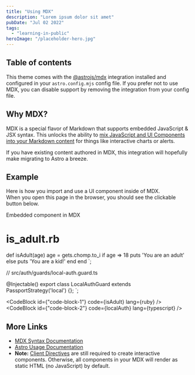 ```yaml
---
title: "Using MDX"
description: "Lorem ipsum dolor sit amet"
pubDate: "Jul 02 2022"
tags:
  - "learning-in-public"
heroImage: "/placeholder-hero.jpg"
---
```


## Table of contents

This theme comes with the [@astrojs/mdx](https://docs.astro.build/en/guides/integrations-guide/mdx/) integration installed and configured in your `astro.config.mjs` config file. If you prefer not to use MDX, you can disable support by removing the integration from your config file.

## Why MDX?

MDX is a special flavor of Markdown that supports embedded JavaScript & JSX syntax. This unlocks the ability to [mix JavaScript and UI Components into your Markdown content](https://docs.astro.build/en/guides/markdown-content/#mdx-features) for things like interactive charts or alerts.

If you have existing content authored in MDX, this integration will hopefully make migrating to Astro a breeze.

## Example

Here is how you import and use a UI component inside of MDX.  
When you open this page in the browser, you should see the clickable button below.


<HeaderLink href="#" onclick="alert('clicked!')">
  Embedded component in MDX
</HeaderLink>



  # is_adult.rb
  def isAdult(age)
    age = gets.chomp.to_i
	if age => 18
	  puts 'You are an adult'
	else
	  puts 'You are a kid!'
	end
  end
`;

  // src/auth/guards/local-auth.guard.ts

  @Injectable()
  export class LocalAuthGuard extends PassportStrategy<Strategy>('local') {};
`;


<CodeBlock id={"code-block-1"} code={isAdult} lang={ruby} />
<CodeBlock id={"code-block-2"} code={localAuth} lang={typescript} />

## More Links

- [MDX Syntax Documentation](https://mdxjs.com/docs/what-is-mdx)
- [Astro Usage Documentation](https://docs.astro.build/en/guides/markdown-content/#markdown-and-mdx-pages)
- **Note:** [Client Directives](https://docs.astro.build/en/reference/directives-reference/#client-directives) are still required to create interactive components. Otherwise, all components in your MDX will render as static HTML (no JavaScript) by default.

